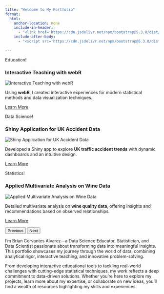 ```yaml
---
title: "Welcome to My Portfolio"
format:
  html:
    anchor-location: none
    include-in-header:
      - "<link href='https://cdn.jsdelivr.net/npm/bootstrap@5.3.0/dist/css/bootstrap.min.css' rel='stylesheet'/>"
    include-after-body:
      - "<script src='https://cdn.jsdelivr.net/npm/bootstrap@5.3.0/dist/js/bootstrap.bundle.min.js'></script>"
  
---
```


```{=html}
<div id="portfolioCarousel" class="carousel slide" data-bs-ride="carousel">
  <div class="carousel-inner">

    <!-- Slide 1 -->
    <div class="carousel-item active">
      <div class="portfolio-card">
        <!-- Top-right Badge -->
        <div class="badge-tag">Education!</div>
        <h3>Interactive Teaching with webR</h3>
        <img src="Assets/Images/webR.png" alt="Interactive Teaching with webR" />
        <p>
          Using <strong>webR</strong>, 
          I created interactive experiences for modern statistical 
          methods and data visualization techniques.
        </p>
        <p>
          <a href="https://bcervantesalvarez.github.io/Portfolio/Content/Blog/Teaching_With_WebR/.">Learn More</a>
        </p>
      </div>
    </div>

    <!-- Slide 2 -->
    <div class="carousel-item">
      <div class="portfolio-card">
        <!-- Top-right Badge -->
        <div class="badge-tag">Data Science!</div>
        <h3>Shiny Application for UK Accident Data</h3>
        <img src="Assets/Images/ukCarAccident.webp" alt="Shiny Application for UK Accident Data" />
        <p>
          Developed a Shiny app to 
          explore <strong>UK traffic accident trends</strong> with 
          dynamic dashboards and an intuitive design.
        </p>
        <p>
          <a href="https://bcervantesalvarez.github.io/Portfolio/Content/Projects/UKAccidentShinyApp/">Learn More</a>
        </p>
      </div>
    </div>

    <!-- Slide 3 -->
    <div class="carousel-item">
      <div class="portfolio-card">
        <!-- Top-right Badge -->
        <div class="badge-tag">Statistics!</div>
        <h3>Applied Multivariate Analysis on Wine Data</h3>
        <img src="Assets/Images/redwhite.jpeg" alt="Applied Multivariate Analysis on Wine Data" />
        <p>
          Detailed multivariate analysis 
          on <strong>wine quality data</strong>, offering insights 
          and recommendations based on observed relationships.
        </p>
        <p>
          <a href="https://bcervantesalvarez.github.io/Portfolio/Content/Projects/Statistical%20Analysis%20Wines/">Learn More</a>
        </p>
      </div>
    </div>
  </div>

  <!-- Carousel Navigation (arrows) -->
  <button class="carousel-control-prev" type="button" data-bs-target="#portfolioCarousel" data-bs-slide="prev">
    <span class="carousel-control-prev-icon" aria-hidden="true"></span>
    <span class="visually-hidden">Previous</span>
  </button>
  <button class="carousel-control-next" type="button" data-bs-target="#portfolioCarousel" data-bs-slide="next">
    <span class="carousel-control-next-icon" aria-hidden="true"></span>
    <span class="visually-hidden">Next</span>
  </button>
</div>
```

I’m Brian Cervantes Alvarez—a Data Science Educator, Statistician, and Data Scientist passionate about transforming data into meaningful insights. This portfolio showcases my journey through the world of data, combining analytical rigor, interactive teaching, and innovative problem-solving.  

From developing interactive educational tools to tackling real-world challenges with cutting-edge statistical techniques, my work reflects a deep commitment to data-driven solutions. Whether you’re here to explore my projects, learn more about my expertise, or collaborate on new ideas, you’ll find a wealth of resources highlighting my skills and experiences.  

